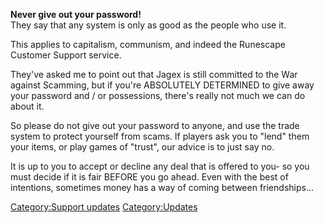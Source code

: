 {{update|date = 17 February 2003}}
'''Never give out your password!'''<br>
They say that any system is only as good as the people who use it.

This applies to capitalism, communism, and indeed the Runescape Customer Support service.

They've asked me to point out that Jagex is still committed to the War against Scamming, but if you're ABSOLUTELY DETERMINED to give away your password and / or possessions, there's really not much we can do about it.

So please do not give out your password to anyone, and use the trade system to protect yourself from scams. If players ask you to "lend" them your items, or play games of "trust", our advice is to just say no.

It is up to you to accept or decline any deal that is offered to you- so you must decide if it is fair BEFORE you go ahead. Even with the best of intentions, sometimes money has a way of coming between friendships...
[[Category:Support updates]]
[[Category:Updates]]
